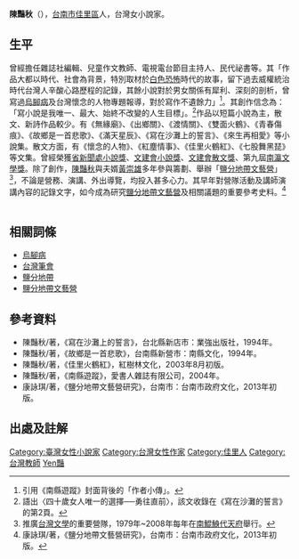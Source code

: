 '''陳豔秋'''（{{bd|1955年||}}），[[台南市|台南市]][[佳里區|佳里區]]人，台灣女小說家。

==生平==
曾經擔任雜誌社編輯、兒童作文教師、電視電台節目主持人、民代祕書等。其「作品大都以時代、社會為背景，特別取材於[[白色恐怖|白色恐怖]]時代的故事，留下過去威權統治時代台灣人辛酸心路歷程的記錄，其餘小說對於男女關係有犀利、深刻的剖析，曾寫過[[烏腳病|烏腳病]]及台灣懷念的人物專題報導，對於寫作不遺餘力」<ref>引用《南縣遊蹤》封面背後的「作者小傳」。</ref>。其創作信念為：「寫小說是我唯一、最大、始終不改變的人生目標」。<ref>語出〈四十歲女人唯一的選擇──勇往直前〉，該文收錄在《寫在沙灘的誓言》的第2頁。</ref>作品以短篇小說為主，散文、新詩作品較少。有《無緣廟》、《出鄉關》、《渡情關》、《雙面火鶴》、《青春傷痕》、《故鄉是一首悲歌》、《滿天星辰》、《寫在沙灘上的誓言》、《來生再相愛》等小說集。散文方面，有《懷念的人物》、《紅塵情事》、《佳里火鶴紅》、《七股舞黑琵》等文集。曾經榮獲[[省新聞處小說獎|省新聞處小說獎]]、[[文建會小說獎|文建會小說獎]]、[[文建會散文獎|文建會散文獎]]、第九屆[[南瀛文學獎|南瀛文學獎]]。除了創作，[[陳豔秋|陳豔秋]]與夫婿[[黃崇雄|黃崇雄]]多年參與籌劃、舉辦「[[鹽分地帶文藝營|鹽分地帶文藝營]]」<ref>推廣[[台灣文學|台灣文學]]的重要營隊，1979年~2008年每年在[[南鯤鯓代天府|南鯤鯓代天府]]舉行。</ref>，不論是營務、演講、外出導覽，均投入甚多心力。其早年對營隊活動及講師演講內容的記錄文字，如今成為研究[[鹽分地帶文藝營|鹽分地帶文藝營]]及相關議題的重要參考史料。<ref>康詠琪/著，《鹽分地帶文藝營研究》，台南市：台南市政府文化，2013年初版。</ref><br />
<br />

==相關詞條==
*[[烏腳病|烏腳病]]
*[[台灣筆會|台灣筆會]]
*[[鹽分地帶|鹽分地帶]]
*[[鹽分地帶文藝營|鹽分地帶文藝營]]

==參考資料==
*陳豔秋/著，《寫在沙灘上的誓言》，台北縣新店市：業強出版社，1994年。
*陳豔秋/著，《故鄉是一首悲歌》，台南縣新營市：南縣文化，1994年。
*陳豔秋/著，《佳里火鶴紅》，紅樹林文化，2003年8月初版。
*陳豔秋/著，《南縣遊蹤》，愛書人雜誌有限公司，2004年。
*康詠琪/著，《鹽分地帶文藝營研究》，台南市：台南市政府文化，2013年初版。

==出處及註解==
<references />

{{DEFAULTSORT:Chen陳}}
[[Category:臺灣女性小說家|Category:臺灣女性小說家]]
[[Category:台灣女性作家|Category:台灣女性作家]]
[[Category:佳里人|Category:佳里人]]
[[Category:台灣教師|Category:台灣教師]]
[[Category:陳姓|Yen豔]]